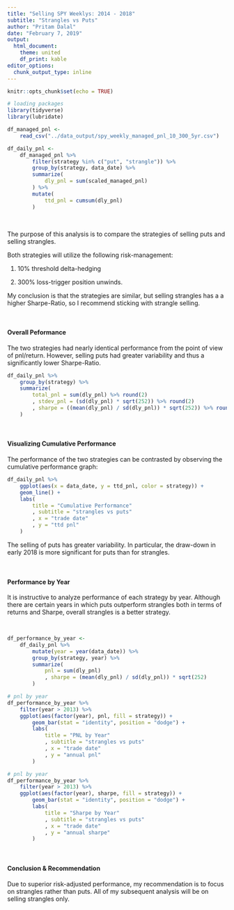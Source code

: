 ```yaml
---
title: "Selling SPY Weeklys: 2014 - 2018"
subtitle: "Strangles vs Puts"
author: "Pritam Dalal"
date: "February 7, 2019"
output: 
  html_document:
    theme: united
    df_print: kable
editor_options: 
  chunk_output_type: inline
---
```


<style>
    body .main-container {
        max-width: 700px;
    }
</style>

```r
knitr::opts_chunk$set(echo = TRUE)
```

```r
# loading packages
library(tidyverse)
library(lubridate)
```



```r
df_managed_pnl <- 
    read_csv("../data_output/spy_weekly_managed_pnl_10_300_5yr.csv")
```



```r
df_daily_pnl <-
    df_managed_pnl %>% 
        filter(strategy %in% c("put", "strangle")) %>% 
        group_by(strategy, data_date) %>% 
        summarize(
            dly_pnl = sum(scaled_managed_pnl)
        ) %>% 
        mutate(
            ttd_pnl = cumsum(dly_pnl)
        )
```




&nbsp;  

The purpose of this analysis is to compare the strategies of selling puts and selling strangles.

Both strategies will utilize the following risk-management:

1. 10% threshold delta-hedging

1. 300% loss-trigger position unwinds.


My conclusion is that the strategies are similar, but selling strangles has a a higher Sharpe-Ratio, so I recommend sticking with strangle selling.

&nbsp;



#### Overall Peformance
The two strategies had nearly identical performance from the point of view of  pnl/return.  However, selling puts had greater variability and thus a significantly lower Sharpe-Ratio.


```r
df_daily_pnl %>% 
    group_by(strategy) %>% 
    summarize(
        total_pnl = sum(dly_pnl) %>% round(2)
        , stdev_pnl = (sd(dly_pnl) * sqrt(252)) %>% round(2)
        , sharpe = ((mean(dly_pnl) / sd(dly_pnl)) * sqrt(252)) %>% round(2)
    )
```


&nbsp;

#### Visualizing Cumulative Performance

The performance of the two strategies can be contrasted by observing the cumulative performance graph:

```r

df_daily_pnl %>% 
    ggplot(aes(x = data_date, y = ttd_pnl, color = strategy)) +
    geom_line() +
    labs(
        title = "Cumulative Performance"
        , subtitle = "strangles vs puts"
        , x = "trade date"
        , y = "ttd pnl"
    )
```


The selling of puts has greater variability.  In particular, the draw-down in early 2018 is more significant for puts than for strangles.


&nbsp;

#### Performance by Year

It is instructive to analyze performance of each strategy by year.  Although there are certain years in which puts outperform strangles both in terms of returns and Sharpe, overall strangles is a better strategy.


&nbsp;
```r
df_performance_by_year <-
    df_daily_pnl %>%
        mutate(year = year(data_date)) %>%
        group_by(strategy, year) %>%
        summarize(
            pnl = sum(dly_pnl)
            , sharpe = (mean(dly_pnl) / sd(dly_pnl)) * sqrt(252)
        )

# pnl by year
df_performance_by_year %>%
    filter(year > 2013) %>%
    ggplot(aes(factor(year), pnl, fill = strategy)) +
        geom_bar(stat = "identity", position = "dodge") +
        labs(
            title = "PNL by Year"
            , subtitle = "strangles vs puts"
            , x = "trade date"
            , y = "annual pnl"
        )

# pnl by year
df_performance_by_year %>%
    filter(year > 2013) %>%
    ggplot(aes(factor(year), sharpe, fill = strategy)) +
        geom_bar(stat = "identity", position = "dodge") +
        labs(
            title = "Sharpe by Year"
            , subtitle = "strangles vs puts"
            , x = "trade date"
            , y = "annual sharpe"
        )
```



&nbsp;

#### Conclusion & Recommendation

Due to superior risk-adjusted performance, my recommendation is to focus on strangles rather than puts.  All of my subsequent analysis will be on selling strangles only.







